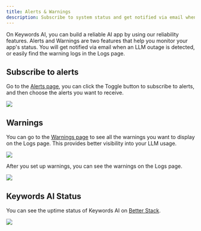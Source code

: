 ```yaml
---
title: Alerts & Warnings
description: Subscribe to system status and get notified via email when an LLM outage is detected. 
---
```


On Keywords AI, you can build a reliable AI app by using our reliability features. Alerts and Warnings are two features that help you monitor your app's status. You will get notified via email when an LLM outage is detected, or easily find the warning logs in the Logs page.

## Subscribe to alerts
Go to the [Alerts page](https://platform.keywordsai.co/platform/alerts-and-warnings), you can click the Toggle button to subscribe to alerts, and then choose the alerts you want to receive.
<Frame>
<img src="https://keywordsai-static.s3.us-east-1.amazonaws.com/docs/observability/alerts.png"/>
</Frame>

## Warnings
You can go to the [Warnings page](https://platform.keywordsai.co/platform/alerts-and-warnings/warnings) to see all the warnings you want to display on the Logs page. This provides better visibility into your LLM usage.
<Frame>
<img src="https://keywordsai-static.s3.us-east-1.amazonaws.com/docs/observability/warnings.png"/>
</Frame>

After you set up warnings, you can see the warnings on the Logs page.
<Frame>
<img src="https://keywordsai-static.s3.us-east-1.amazonaws.com/docs/observability/warnings-in-logs.png"/>
</Frame>

## Keywords AI Status
You can see the uptime status of Keywords AI on [Better Stack](https://status.keywordsai.co/).

<Frame>
<img src="/images/platform-features/alerts-and-fallback/status-page.png"/>
</Frame>